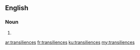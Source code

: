 ==English==

===Noun===
{{head|en}}

# {{plural of|transilience}}

[[ar:transiliences]]
[[fr:transiliences]]
[[ku:transiliences]]
[[my:transiliences]]